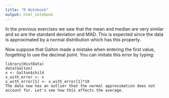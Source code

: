 ```yaml
---
title: "R Notebook"
output: html_notebook
---
```

In the previous exercises we saw that the mean and median are very similar and so are the standard deviation and MAD. This is expected since the data is approximated by a normal distribution which has this property.

Now suppose that Galton made a mistake when entering the first value, forgetting to use the decimal point. You can imitate this error by typing:
```
library(HistData)
data(Galton)
x <- Galton$child
x_with_error <- x
x_with_error[1] <- x_with_error[1]*10
The data now has an outlier that the normal approximation does not account for. Let's see how this affects the average.
```

